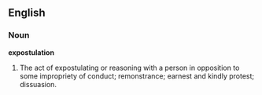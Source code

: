 ==English==

===Noun===

'''expostulation'''

#The act of expostulating or reasoning with a person in opposition to some impropriety of conduct; remonstrance; earnest and kindly protest; dissuasion.
